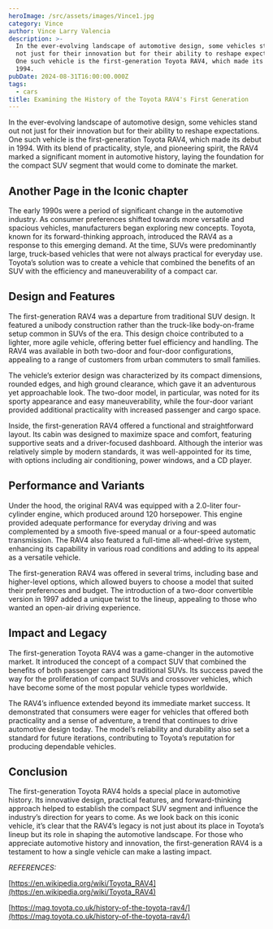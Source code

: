 ```yaml
---
heroImage: /src/assets/images/Vince1.jpg
category: Vince
author: Vince Larry Valencia
description: >-
  In the ever-evolving landscape of automotive design, some vehicles stand out
  not just for their innovation but for their ability to reshape expectations.
  One such vehicle is the first-generation Toyota RAV4, which made its debut in
  1994.
pubDate: 2024-08-31T16:00:00.000Z
tags:
  - cars
title: Examining the History of the Toyota RAV4's First Generation
---
```


In the ever-evolving landscape of automotive design, some vehicles stand out not just for their innovation but for their ability to reshape expectations. One such vehicle is the first-generation Toyota RAV4, which made its debut in 1994. With its blend of practicality, style, and pioneering spirit, the RAV4 marked a significant moment in automotive history, laying the foundation for the compact SUV segment that would come to dominate the market.

## Another Page in the Iconic chapter

The early 1990s were a period of significant change in the automotive industry. As consumer preferences shifted towards more versatile and spacious vehicles, manufacturers began exploring new concepts. Toyota, known for its forward-thinking approach, introduced the RAV4 as a response to this emerging demand. At the time, SUVs were predominantly large, truck-based vehicles that were not always practical for everyday use. Toyota’s solution was to create a vehicle that combined the benefits of an SUV with the efficiency and maneuverability of a compact car.

## Design and Features

The first-generation RAV4 was a departure from traditional SUV design. It featured a unibody construction rather than the truck-like body-on-frame setup common in SUVs of the era. This design choice contributed to a lighter, more agile vehicle, offering better fuel efficiency and handling. The RAV4 was available in both two-door and four-door configurations, appealing to a range of customers from urban commuters to small families.

The vehicle’s exterior design was characterized by its compact dimensions, rounded edges, and high ground clearance, which gave it an adventurous yet approachable look. The two-door model, in particular, was noted for its sporty appearance and easy maneuverability, while the four-door variant provided additional practicality with increased passenger and cargo space.

Inside, the first-generation RAV4 offered a functional and straightforward layout. Its cabin was designed to maximize space and comfort, featuring supportive seats and a driver-focused dashboard. Although the interior was relatively simple by modern standards, it was well-appointed for its time, with options including air conditioning, power windows, and a CD player.

## Performance and Variants

Under the hood, the original RAV4 was equipped with a 2.0-liter four-cylinder engine, which produced around 120 horsepower. This engine provided adequate performance for everyday driving and was complemented by a smooth five-speed manual or a four-speed automatic transmission. The RAV4 also featured a full-time all-wheel-drive system, enhancing its capability in various road conditions and adding to its appeal as a versatile vehicle.

The first-generation RAV4 was offered in several trims, including base and higher-level options, which allowed buyers to choose a model that suited their preferences and budget. The introduction of a two-door convertible version in 1997 added a unique twist to the lineup, appealing to those who wanted an open-air driving experience.

## Impact and Legacy

The first-generation Toyota RAV4 was a game-changer in the automotive market. It introduced the concept of a compact SUV that combined the benefits of both passenger cars and traditional SUVs. Its success paved the way for the proliferation of compact SUVs and crossover vehicles, which have become some of the most popular vehicle types worldwide.

The RAV4’s influence extended beyond its immediate market success. It demonstrated that consumers were eager for vehicles that offered both practicality and a sense of adventure, a trend that continues to drive automotive design today. The model’s reliability and durability also set a standard for future iterations, contributing to Toyota’s reputation for producing dependable vehicles.

## Conclusion

The first-generation Toyota RAV4 holds a special place in automotive history. Its innovative design, practical features, and forward-thinking approach helped to establish the compact SUV segment and influence the industry’s direction for years to come. As we look back on this iconic vehicle, it’s clear that the RAV4’s legacy is not just about its place in Toyota’s lineup but its role in shaping the automotive landscape. For those who appreciate automotive history and innovation, the first-generation RAV4 is a testament to how a single vehicle can make a lasting impact.



_REFERENCES:_

[https://en.wikipedia.org/wiki/Toyota_RAV4](https://en.wikipedia.org/wiki/Toyota_RAV4)

[https://mag.toyota.co.uk/history-of-the-toyota-rav4/](https://mag.toyota.co.uk/history-of-the-toyota-rav4/)
